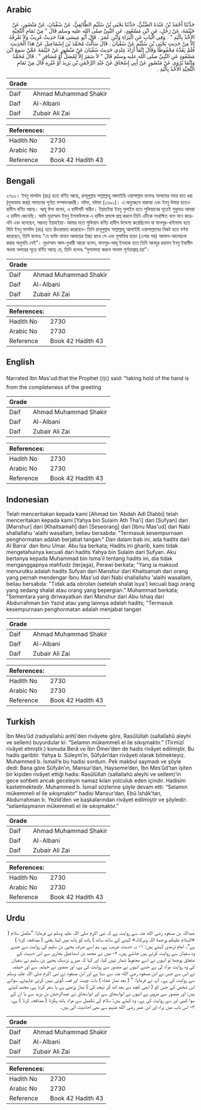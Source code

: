 ## Arabic


<div dir="rtl" lang="ar" style={{fontSize:'larger',backgroundColor:'#f8f9fa',padding:20}}>
حَدَّثَنَا أَحْمَدُ بْنُ عَبْدَةَ الضَّبِّيُّ، حَدَّثَنَا يَحْيَى بْنُ سُلَيْمٍ الطَّائِفِيُّ، عَنْ سُفْيَانَ، عَنْ مَنْصُورٍ، عَنْ خَيْثَمَةَ، عَنْ رَجُلٍ، عَنِ ابْنِ مَسْعُودٍ، عَنِ النَّبِيِّ صلى الله عليه وسلم قَالَ ‏"‏ مِنْ تَمَامِ التَّحِيَّةِ الأَخْذُ بِالْيَدِ ‏"‏ ‏.‏ وَفِي الْبَابِ عَنِ الْبَرَاءِ وَابْنِ عُمَرَ ‏.‏ قَالَ أَبُو عِيسَى هَذَا حَدِيثٌ غَرِيبٌ وَلاَ نَعْرِفُهُ إِلاَّ مِنْ حَدِيثِ يَحْيَى بْنِ سُلَيْمٍ عَنْ سُفْيَانَ ‏.‏ قَالَ سَأَلْتُ مُحَمَّدَ بْنَ إِسْمَاعِيلَ عَنْ هَذَا الْحَدِيثِ فَلَمْ يَعُدَّهُ مَحْفُوظًا وَقَالَ إِنَّمَا أَرَادَ عِنْدِي حَدِيثَ سُفْيَانَ عَنْ مَنْصُورٍ عَنْ خَيْثَمَةَ عَمَّنْ سَمِعَ ابْنَ مَسْعُودٍ عَنِ النَّبِيِّ صلى الله عليه وسلم قَالَ ‏"‏ لاَ سَمَرَ إِلاَّ لِمُصَلٍّ أَوْ مُسَافِرٍ ‏"‏ ‏.‏ قَالَ مُحَمَّدٌ وَإِنَّمَا يُرْوَى عَنْ مَنْصُورٍ عَنْ أَبِي إِسْحَاقَ عَنْ عَبْدِ الرَّحْمَنِ بْنِ يَزِيدَ أَوْ غَيْرِهِ قَالَ مِنْ تَمَامِ التَّحِيَّةِ الأَخْذُ بِالْيَدِ ‏.‏
</div>
<div style={{backgroundColor:'#f8f9fa',padding:20, marginBottom: 10}}><table> <thead> <tr> <th>Grade</th> <th></th> </tr> </thead> <tbody> <tr><td>Daif</td><td>Ahmad Muhammad Shakir</td></tr><tr><td>Daif</td><td>Al-Albani</td></tr><tr><td>Daif</td><td>Zubair Ali Zai</td></tr></tbody></table><table> <thead> <tr> <th>References:</th> <th></th> </tr> </thead> <tbody><tr><td>Hadith No</td><td>2730</td></tr><tr><td>Arabic No</td><td>2730</td></tr><tr><td>Reference</td><td>Book 42 Hadith 43</td></tr></tbody></table></div>

## Bengali


<div dir="ltr" lang="bn" style={{fontSize:'larger',backgroundColor:'#f8f9fa',padding:20}}>
২৭৩০। ইবনু মাসউদ (রাঃ) হতে বর্ণিত আছে, রাসূলুল্লাহ সাল্লাল্লাহু আলাইহি ওয়াসাল্লাম বলেনঃ সালামের সময় হাত ধরা (মুসাফাহ করা) সালামের পূর্ণতা সম্পাদনকারী। যঈফ, যঈফা (২৬৯১)। এ অনুচ্ছেদে বারাআ এবং ইবনু উমার হতেও হাদীস বর্ণিত আছে। আবূ ঈসা বলেন, এ হাদীসটি গারীব। ইয়াহইয়া ইবনু সুলাইম হতে সুফিয়ানের সূত্রেই শুধুমাত্র আমরা এ হাদীস জেনেছি। আমি মুহাম্মাদ ইবনু ইসমাঈলকে এ হাদীস প্রসঙ্গে প্রশ্ন করলে তিনি এটিকে সংরক্ষিত বলে মনে করেননি এবং বলেছেন, সম্ভবত ইয়াহইয়া- আমার মতে সুফিয়ান বর্ণিত হাদীস উদ্দেশ্য করেছিলেন যা মানসূর-খাইসামা হতে যিনি ইবনু মাসউদ (রাঃ) হতে রিওয়ায়াত করেছেন- তিনি রাসূলুল্লাহ সাল্লাল্লাহু আলাইহি ওয়াসাল্লামের নিকট হতে বর্ণনা করেছেন, তিনি বলেনঃ "যে ব্যক্তি নামায আদায়ের ইচ্ছা রাখে সে এবং মুসাফির ছাড়া (এশার পর) আলাপ-আলোচনা করার অনুমতি নেই”। মুহাম্মাদ আল-বুখারী আরো বলেন, মানসূর-আবূ ইসহাক হতে তিনি আবদুর রহমান ইবনু ইয়ামীদ অথবা অপরের সূত্রে বর্ণিত আছে যে, তিনি বলেনঃ “মুসাফাহা করলে সালাম পূর্ণতাপ্রাপ্ত হয়”।
</div>
<div style={{backgroundColor:'#f8f9fa',padding:20, marginBottom: 10}}><table> <thead> <tr> <th>Grade</th> <th></th> </tr> </thead> <tbody> <tr><td>Daif</td><td>Ahmad Muhammad Shakir</td></tr><tr><td>Daif</td><td>Al-Albani</td></tr><tr><td>Daif</td><td>Zubair Ali Zai</td></tr></tbody></table><table> <thead> <tr> <th>References:</th> <th></th> </tr> </thead> <tbody><tr><td>Hadith No</td><td>2730</td></tr><tr><td>Arabic No</td><td>2730</td></tr><tr><td>Reference</td><td>Book 42 Hadith 43</td></tr></tbody></table></div>

## English


<div dir="ltr" lang="en" style={{fontSize:'larger',backgroundColor:'#f8f9fa',padding:20}}>
Narrated Ibn Mas'ud:that the Prophet (ﷺ) said: "taking hold of the hand is from the completeness of the greeting
</div>
<div style={{backgroundColor:'#f8f9fa',padding:20, marginBottom: 10}}><table> <thead> <tr> <th>Grade</th> <th></th> </tr> </thead> <tbody> <tr><td>Daif</td><td>Ahmad Muhammad Shakir</td></tr><tr><td>Daif</td><td>Al-Albani</td></tr><tr><td>Daif</td><td>Zubair Ali Zai</td></tr></tbody></table><table> <thead> <tr> <th>References:</th> <th></th> </tr> </thead> <tbody><tr><td>Hadith No</td><td>2730</td></tr><tr><td>Arabic No</td><td>2730</td></tr><tr><td>Reference</td><td>Book 42 Hadith 43</td></tr></tbody></table></div>

## Indonesian


<div dir="ltr" lang="id" style={{fontSize:'larger',backgroundColor:'#f8f9fa',padding:20}}>
Telah menceritakan kepada kami [Ahmad bin 'Abdah Adl Dlabbi] telah menceritakan kepada kami [Yahya bin Sulaim Ath Tha'i] dari [Sufyan] dari [Manshur] dari [Khaitsamah] dari [Seseorang] dari [Ibnu Mas'ud] dari Nabi shallallahu 'alaihi wasallam, beliau bersabda: "Termasuk kesempurnaan penghormatan adalah berjabat tangan." Dan dalam bab ini, ada hadits dari Al Barra' dan Ibnu Umar. Abu Isa berkata; Hadits ini gharib, kami tidak mengetahuinya kecuali dari hadits Yahya bin Sulaim dari Sufyan. Aku bertanya kepada Muhammad bin Isma'il tentang hadits ini, dia tidak menganggapnya mahfudz (terjaga), Perawi berkata; "Yang ia maksud menurutku adalah hadits Sufyan dari Manshur dari Khaitsamah dari orang yang pernah mendengar Ibnu Mas'ud dari Nabi shallallahu 'alaihi wasallam, beliau bersabda: "Tidak ada obrolan (setelah shalat isya') kecuali bagi orang yang sedang shalat atau orang yang bepergian." Muhammad berkata; "Sementara yang diriwayatkan dari Manshur dari Abu Ishaq dari Abdurrahman bin Yazid atau yang lainnya adalah hadits; "Termasuk kesempurnaan penghormatan adalah menjabat tangan
</div>
<div style={{backgroundColor:'#f8f9fa',padding:20, marginBottom: 10}}><table> <thead> <tr> <th>Grade</th> <th></th> </tr> </thead> <tbody> <tr><td>Daif</td><td>Ahmad Muhammad Shakir</td></tr><tr><td>Daif</td><td>Al-Albani</td></tr><tr><td>Daif</td><td>Zubair Ali Zai</td></tr></tbody></table><table> <thead> <tr> <th>References:</th> <th></th> </tr> </thead> <tbody><tr><td>Hadith No</td><td>2730</td></tr><tr><td>Arabic No</td><td>2730</td></tr><tr><td>Reference</td><td>Book 42 Hadith 43</td></tr></tbody></table></div>

## Turkish


<div dir="ltr" lang="tr" style={{fontSize:'larger',backgroundColor:'#f8f9fa',padding:20}}>
İbn Mes’ûd (radıyallahü anh)’den rivâyete göre, Rasûlüllah (sallallahü aleyhi ve sellem) buyurdular ki: “Selamın mükemmeli el ile sıkışmaktır.” (Tirmizî rivâyet etmiştir.) konuda Berâ ve İbn Ömer’den de hadis rivâyet edilmiştir. Bu hadis garibtir. Yahya b. Süleym’in, Sûfyân’dan rivâyeti olarak bilmekteyiz. Muhammed b. İsmail’e bu hadisi sordum. Pek makbul saymadı ve şöyle dedi: Bana göre Sûfyân’ın, Mansur’dan, Hayseme’den, İbn Mes’ûd’tan işiten bir kişiden rivâyet ettiği hadis: Rasûlüllah (sallallahü aleyhi ve sellem)’in gece sohbeti ancak geceleyin namaz kılan yolculuk eden içindir. Hadisini kastetmektedir. Muhammed b. İsmail sözlerine şöyle devam etti: “Selamın mükemmeli el ile sıkışmaktır” hadisi Mansur’dan, Ebû İshâk’tan, Abdurrahman b. Yezîd’den ve başkalarından rivâyet edilmiştir ve şöyledir: “selamlaşmanın mükemmeli el ile sıkışmaktır.”
</div>
<div style={{backgroundColor:'#f8f9fa',padding:20, marginBottom: 10}}><table> <thead> <tr> <th>Grade</th> <th></th> </tr> </thead> <tbody> <tr><td>Daif</td><td>Ahmad Muhammad Shakir</td></tr><tr><td>Daif</td><td>Al-Albani</td></tr><tr><td>Daif</td><td>Zubair Ali Zai</td></tr></tbody></table><table> <thead> <tr> <th>References:</th> <th></th> </tr> </thead> <tbody><tr><td>Hadith No</td><td>2730</td></tr><tr><td>Arabic No</td><td>2730</td></tr><tr><td>Reference</td><td>Book 42 Hadith 43</td></tr></tbody></table></div>

## Urdu


<div dir="rtl" lang="ur" style={{fontSize:'larger',backgroundColor:'#f8f9fa',padding:20}}>
عبداللہ بن مسعود رضی الله عنہ سے روایت ہے کہ نبی اکرم صلی اللہ علیہ وسلم نے فرمایا: ”مکمل سلام ( «السلام علیکم ورحمة اللہ وبرکاتہ» کہنے کے ساتھ ساتھ ) ہاتھ کو ہاتھ میں لینا یعنی ( مصافحہ کرنا ) ہے“۔ امام ترمذی کہتے ہیں: ۱- یہ حدیث غریب ہے، ہم اسے صرف یحییٰ بن سلیم کی روایت سے جسے وہ سفیان سے روایت کرتے ہیں جانتے ہیں، ۲- میں نے محمد بن اسماعیل بخاری سے اس حدیث کے متعلق پوچھا تو انہوں نے اسے محفوظ شمار نہیں کیا، اور کہا کہ میرے نزدیک یحییٰ بن سلیم نے سفیان کی وہ روایت مراد لی ہے جسے انہوں نے منصور سے روایت کی ہے، اور منصور نے خیثمہ سے اور خیثمہ نے اس سے جس نے ابن مسعود رضی الله عنہ سے سنا ہے اور ابن مسعود نے نبی اکرم صلی اللہ علیہ وسلم سے روایت کی ہے۔ آپ نے فرمایا: ” ( بعد نماز عشاء ) بات چیت اور قصہ گوئی نہیں کرنی چاہیئے، سوائے اس شخص کے جس کو ( ابھی کچھ دیر بعد اٹھ کر تہجد کی ) نماز پڑھنی ہے یا سفر کرنا ہے، محمد کہتے ہیں: اور منصور سے مروی ہے انہوں نے ابواسحاق سے اور ابواسحاق نے عبدالرحمٰن بن یزید سے یا ان کے سوا کسی اور سے روایت کی ہے۔ وہ کہتے ہیں: سلام کی تکمیل سے مراد ہاتھ پکڑنا ( مصافحہ کرنا ) ہے، ۳- اس باب میں براء اور ابن عمر رضی الله عنہم سے بھی احادیث آئی ہیں۔
</div>
<div style={{backgroundColor:'#f8f9fa',padding:20, marginBottom: 10}}><table> <thead> <tr> <th>Grade</th> <th></th> </tr> </thead> <tbody> <tr><td>Daif</td><td>Ahmad Muhammad Shakir</td></tr><tr><td>Daif</td><td>Al-Albani</td></tr><tr><td>Daif</td><td>Zubair Ali Zai</td></tr></tbody></table><table> <thead> <tr> <th>References:</th> <th></th> </tr> </thead> <tbody><tr><td>Hadith No</td><td>2730</td></tr><tr><td>Arabic No</td><td>2730</td></tr><tr><td>Reference</td><td>Book 42 Hadith 43</td></tr></tbody></table></div>